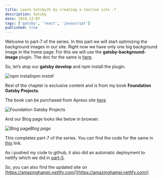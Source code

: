 ```yaml
---
title: Learn GatsbyJS by creating a tourism site -7
description: Gatsby
date: 2019-12-07
tags: ['gatsby', 'react', 'javascript']
published: true
---
```


Welcome to part-7 of the series. In this part we will start optimizing the background images in our site. Right now we have only one big background image in the home page. For this we will use the **gatsby-background-image** plugin. The doc for the same is [here](https://www.gatsbyjs.org/packages/gatsby-background-image/).

So, let’s stop our **gatsby develop** and npm install the plugin.

![npm install](https://ik.imagekit.io/thewebdev/GatsbyTourism/7/1_bF7_KHAQx.png)*npm install*

Rest of the chapter is exclusive content and is from my book **Foundation Gatsby Projects**.

The book can be purchased from Apress site <a href="https://www.apress.com/in/book/9781484265574" target="_blank" rel="noopener noreferrer">here</a>

![Foundation Gatsby Projects](https://res.cloudinary.com/dxkxvfo2o/image/upload/v1609570264/Foundation_Gatsby_zilffx.jpg)

And our Blog page looks like below in browser.

![Blog page](https://ik.imagekit.io/thewebdev/GatsbyTourism/7/14_LKyixj1mAO.png)*Blog page*

This completes part-7 of the series. You can find the code for the same in [this](https://github.com/nabendu82/gatsbyTourism) link.

As i pushed my code to github, it also did an automatic deployment to netlify which we did in [part-5](https://dev.to/nabendu82/learn-gatsbyjs-by-creating-a-tourism-site-5-h5a).

So, you can also find the updated site on [https://amazinghampi.netlify.com/](https://amazinghampi.netlify.com/)


